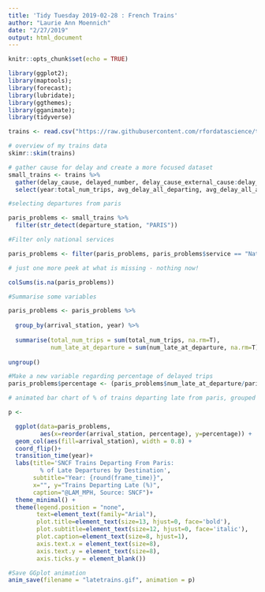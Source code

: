 ```yaml
---
title: 'Tidy Tuesday 2019-02-28 : French Trains'
author: "Laurie Ann Moennich"
date: "2/27/2019"
output: html_document
---
```


```r
knitr::opts_chunk$set(echo = TRUE)
```

```r
library(ggplot2);
library(maptools);
library(forecast);
library(lubridate);
library(ggthemes);
library(gganimate);
library(tidyverse)
```

```r
trains <- read.csv("https://raw.githubusercontent.com/rfordatascience/tidytuesday/master/data/2019/2019-02-26/full_trains.csv")
```

```r
# overview of my trains data
skimr::skim(trains)
```



```r
# gather cause for delay and create a more focused dataset
small_trains <- trains %>% 
  gather(delay_cause, delayed_number, delay_cause_external_cause:delay_cause_travelers) %>% 
  select(year:total_num_trips, avg_delay_all_departing, avg_delay_all_arriving, num_late_at_departure, num_arriving_late, delay_cause, delayed_number)
```


```r
#selecting departures from paris

paris_problems <- small_trains %>% 
  filter(str_detect(departure_station, "PARIS"))
```

```r
#Filter only national services

paris_problems <- filter(paris_problems, paris_problems$service == "National")
```


```r
# just one more peek at what is missing - nothing now!

colSums(is.na(paris_problems))
```


```r
#Summarise some variables

paris_problems <- paris_problems %>% 
  
  group_by(arrival_station, year) %>% 
  
  summarise(total_num_trips = sum(total_num_trips, na.rm=T),
            num_late_at_departure = sum(num_late_at_departure, na.rm=T)) %>% 
  
ungroup()
```

```r
#Make a new variable regarding percentage of delayed trips
paris_problems$percentage <- (paris_problems$num_late_at_departure/paris_problems$total_num_trips)*100
```


```r
# animated bar chart of % of trains departing late from paris, grouped by destination, between 2015 and 2018

p <- 

  ggplot(data=paris_problems, 
         aes(x=reorder(arrival_station, percentage), y=percentage)) + 
  geom_col(aes(fill=arrival_station), width = 0.8) + 
  coord_flip()+
  transition_time(year)+
  labs(title='SNCF Trains Departing From Paris:
         % of Late Departures by Destination', 
       subtitle="Year: {round(frame_time)}",
       x="", y="Trains Departing Late (%)", 
       caption="@LAM_MPH, Source: SNCF")+ 
  theme_minimal() +
  theme(legend.position = "none",
        text=element_text(family="Arial"),
        plot.title=element_text(size=13, hjust=0, face='bold'),
        plot.subtitle=element_text(size=12, hjust=0, face='italic'),
        plot.caption=element_text(size=8, hjust=1),
        axis.text.x = element_text(size=8),
        axis.text.y = element_text(size=8),
        axis.ticks.y = element_blank())

#Save GGplot animation
anim_save(filename = "latetrains.gif", animation = p)
```




